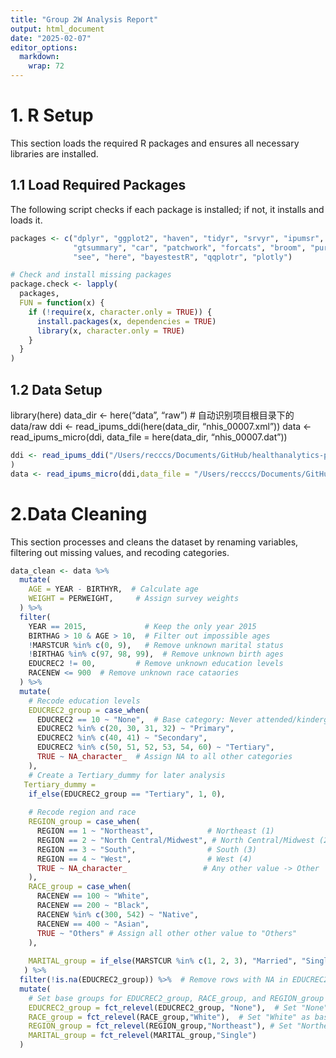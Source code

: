 ```yaml
---
title: "Group 2W Analysis Report"
output: html_document
date: "2025-02-07"
editor_options: 
  markdown: 
    wrap: 72
---
```


# 1. R Setup

This section loads the required R packages and ensures all necessary
libraries are installed.

## 1.1 Load Required Packages

The following script checks if each package is installed; if not, it
installs and loads it.

```r
packages <- c("dplyr", "ggplot2", "haven", "tidyr", "srvyr", "ipumsr", "survey", 
              "gtsummary", "car", "patchwork", "forcats", "broom", "purrr", 
              "see", "here", "bayestestR", "qqplotr", "plotly")

# Check and install missing packages
package.check <- lapply(
  packages,
  FUN = function(x) {
    if (!require(x, character.only = TRUE)) {
      install.packages(x, dependencies = TRUE)
      library(x, character.only = TRUE)
    }
  }
)
```

## 1.2 Data Setup

library(here) data_dir \<- here("data", "raw") \# 自动识别项目根目录下的
data/raw ddi \<- read_ipums_ddi(here(data_dir, "nhis_00007.xml")) data
\<- read_ipums_micro(ddi, data_file = here(data_dir, "nhis_00007.dat"))

```r
ddi <- read_ipums_ddi("/Users/recccs/Documents/GitHub/healthanalytics-project-group-W/data/raw/nhis_00007.xml"
)
data <- read_ipums_micro(ddi,data_file = "/Users/recccs/Documents/GitHub/healthanalytics-project-group-W/data/raw/nhis_00007.dat")

```

# 2.Data Cleaning

This section processes and cleans the dataset by renaming variables,
filtering out missing values, and recoding categories.

```r
data_clean <- data %>%
  mutate(
    AGE = YEAR - BIRTHYR,  # Calculate age
    WEIGHT = PERWEIGHT,     # Assign survey weights
  ) %>%
  filter(
    YEAR == 2015,             # Keep the only year 2015
    BIRTHAG > 10 & AGE > 10,  # Filter out impossible ages
    !MARSTCUR %in% c(0, 9),   # Remove unknown marital status
    !BIRTHAG %in% c(97, 98, 99),  # Remove unknown birth ages
    EDUCREC2 != 00,         # Remove unknown education levels
    RACENEW <= 900  # Remove unknown race cataories
  ) %>%
  mutate(  
    # Recode education levels
    EDUCREC2_group = case_when(
      EDUCREC2 == 10 ~ "None",  # Base category: Never attended/kindergarten only
      EDUCREC2 %in% c(20, 30, 31, 32) ~ "Primary",
      EDUCREC2 %in% c(40, 41) ~ "Secondary",
      EDUCREC2 %in% c(50, 51, 52, 53, 54, 60) ~ "Tertiary",
      TRUE ~ NA_character_  # Assign NA to all other categories
    ),
    # Create a Tertiary_dummy for later analysis
   Tertiary_dummy = 
    if_else(EDUCREC2_group == "Tertiary", 1, 0),
   
    # Recode region and race 
    REGION_group = case_when(
      REGION == 1 ~ "Northeast",            # Northeast (1)
      REGION == 2 ~ "North Central/Midwest", # North Central/Midwest (2)
      REGION == 3 ~ "South",                # South (3)
      REGION == 4 ~ "West",                 # West (4)
      TRUE ~ NA_character_                 # Any other value -> Other
    ),
    RACE_group = case_when(
      RACENEW == 100 ~ "White",
      RACENEW == 200 ~ "Black",
      RACENEW %in% c(300, 542) ~ "Native",
      RACENEW == 400 ~ "Asian",
      TRUE ~ "Others" # Assign all other other value to "Others"
    ),
    
    MARITAL_group = if_else(MARSTCUR %in% c(1, 2, 3), "Married", "Single")
   ) %>%
  filter(!is.na(EDUCREC2_group)) %>%  # Remove rows with NA in EDUCREC2_group
  mutate(
    # Set base groups for EDUCREC2_group, RACE_group, and REGION_group
    EDUCREC2_group = fct_relevel(EDUCREC2_group, "None"),  # Set "None" as the base for education
    RACE_group = fct_relevel(RACE_group,"White"),  # Set "White" as base for race
    REGION_group = fct_relevel(REGION_group,"Northeast"), # Set "Northeast" as the base for region
    MARITAL_group = fct_relevel(MARITAL_group,"Single")
  )

```

